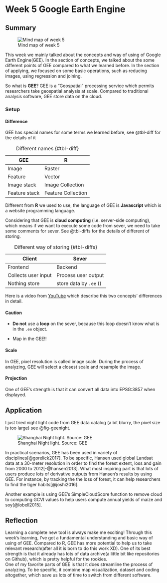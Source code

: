# Week 5 Google Earth Engine {#sec-chap5}

## Summary

![Mind map of week 5](./mind_img/Week-5.jpg){#fig-mind5}

This week we mainly talked about the concepts and way of using of Google Earth Engine(GEE). In the section of concepts, we talked about the some different points of GEE compared to what we learned before. In the section of applying, we focused on some basic operations, such as reducing images, using regression and joining.

So what is **GEE**? GEE is a "Geospatial" processing service which permits researchers take geospatial analysis at scale. Compared to traditional analysis software, GEE store data on the cloud.

### Setup

#### Difference

GEE has special names for some terms we learned before, see @tbl-diff for the details of it

| GEE           | R                  |
|---------------|--------------------|
| Image         | Raster             |
| Feature       | Vector             |
| Image stack   | Image Collection   |
| Feature stack | Feature Collection |

: Different names {#tbl-diff}

Different from **R** we used to use, the language of GEE is **Javascript** which is a website programming language.

Considering that GEE is **cloud computing** (i.e. server-side computing), which means if we want to execute some code from sever, we need to take some comments for sever. See @tbl-diffs for the details of different of storing.

| Client              | Sever                  |
|---------------------|------------------------|
| Frontend            | Backend                |
| Collects user input | Process user output    |
| Nothing store       | store data by `.ee` () |

: Different way of storing {#tbl-diffs}

Here is a video from [YouTube](https://www.youtube.com/watch?v=PTH2bs0YKIU) which describe this two concepts' differences in detail.

#### Caution

-   **Do not** use a **loop** on the sever, because this loop doesn't know what is in the `.ee` object.

-   Map in the GEE!!

#### Scale

In GEE, pixel resolution is called image scale. During the process of analyzing, GEE will select a closest scale and resample the image.

#### Projection

One of GEE's strength is that it can convert all data into EPSG:3857 when displayed.

## Application

I just tried night light code from GEE data catalog (a bit blurry, the pixel size is too large) see @fig-geenight.

![Shanghai Night light. Source: GEE](./img/geenight.png){#fig-geenight}

In practical scenarios, GEE has been used in variety of disciplines[@gorelick2017]. To be specific, Hansen used global Landsat data at a 30-meter resolution in order to find the forest extent, loss and gain from 2000 to 2012[-@hansen2013]. What most inspiring part is that lots of users produce lots of derivative outputs from Hansen's results by using GEE. For instance, by tracking the the loss of forest, it can help researchers to find the tiger habits[@joshi2016].

Another example is using GEE's SimpleCloudScore function to remove cloud to computing GCVI values to help users compute annual yields of maize and soy[@lobell2015].

## Reflection

Learning a complete new tool is always make me exciting! Through this week's learning, I've got a fundamental understanding and basic way of using of GEE. Compared to R, GEE has more potential to help us to take relevant research(after all it is born to do this work XD). One of its best strength is that it already has lots of data archive(a little bit like repositories on Github), which is pretty helpful for the rookies.  
One of my favorite parts of GEE is that it does streamline the process of analyzing. To be specific, it combine map visualization, dataset and coding altogether, which save us lots of time to switch from different software.
